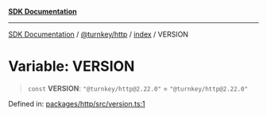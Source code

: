 [**SDK Documentation**](../../../../README.mdx)

***

[SDK Documentation](../../../../packages.mdx) / [@turnkey/http](../../README.mdx) / [index](../README.mdx) / VERSION

# Variable: VERSION

> `const` **VERSION**: `"@turnkey/http@2.22.0"` = `"@turnkey/http@2.22.0"`

Defined in: [packages/http/src/version.ts:1](https://github.com/tkhq/sdk/blob/078f5423e923fbd1d7fd39440402d7f01d09c3d0/packages/http/src/version.ts#L1)
